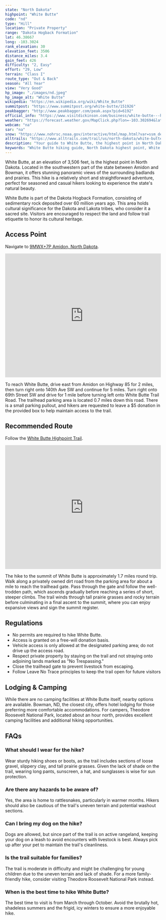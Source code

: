 ```yaml
---
state: "North Dakota"
highpoint: "White Butte"
code: "nd"
type: "Hill"
location: "Private Property"
range: "Dakota Hogback Formation"
lat: 46.38667
long: -103.3024
rank_elevation: 30
elevation_feet: 3506
distance_miles: 3.4
gain_feet: 426
difficulty: "2, Easy"
effort: "29, Low"
terrain: "Class I"
route_type: "Out & Back"
season: "All Year"
view: "Very Good"
hp_image: "./images/nd.jpeg"
hp_image_alt: "White Butte"
wikipedia: "https://en.wikipedia.org/wiki/White_Butte"
summitpost: "https://www.summitpost.org/white-butte/151926"
peakbagger: "http://www.peakbagger.com/peak.aspx?pid=6192"
official_info: "https://www.visitdickinson.com/business/white-butte---highest-point-in-nd"
weather: "https://forecast.weather.gov/MapClick.php?lon=-103.302694&lat=46.386965"
webcam: "na"
sar: "na"
snow: "https://www.nohrsc.noaa.gov/interactive/html/map.html?var=ssm_depth&min_x=-103.371674653637&min_y=46.2869667053223&max_x=-103.233717802418&max_y=46.4869667053223&bgvar=dem&shdvar=shading&title=0&width=800&height=450&font=0&lbl=m&palette=0&h_o=0&metric=0&lp=0&no_header=0&snap=1&o7=1&o9=1&o11=1&o13=1"
alltrails: "https://www.alltrails.com/trail/us/north-dakota/white-butte-north-dakotas-highpoint-trail"
description: "Your guide to White Butte, the highest point in North Dakota."
keywords: "White Butte hiking guide, North Dakota highest point, White Butte trailhead, hiking in North Dakota"
---
```


White Butte, at an elevation of 3,506 feet, is the highest point in North Dakota. Located in the southwestern part of the state between Amidon and Bowman, it offers stunning panoramic views of the surrounding badlands and prairies. This hike is a relatively short and straightforward adventure, perfect for seasoned and casual hikers looking to experience the state's natural beauty.

White Butte is part of the Dakota Hogback Formation, consisting of sedimentary rock deposited over 60 million years ago. This area holds cultural significance for the Dakota and Lakota tribes, who consider it a sacred site. Visitors are encouraged to respect the land and follow trail etiquette to honor its cultural heritage.

## Access Point
Navigate to <a target="_blank" href="https://maps.app.goo.gl/Fn8ALyLWw4KNt9H27">9MWX+7P Amidon, North Dakota</a>.

<iframe src="https://www.google.com/maps/embed?pb=!1m18!1m12!1m3!1d11008.514278682023!2d-103.31272266957407!3d46.38667498573469!2m3!1f0!2f0!3f0!3m2!1i1024!2i768!4f13.1!3m3!1m2!1s0x532f4128c9656441%3A0xfa738f121242a682!2sWhite%20Butte%20Trailhead!5e0!3m2!1sen!2sus!4v1721066521842!5m2!1sen!2sus" width="100%" height="400" style="border:0;" allowfullscreen="" loading="lazy" referrerpolicy="no-referrer-when-downgrade"></iframe>

To reach White Butte, drive east from Amidon on Highway 85 for 2 miles, then turn right onto 140th Ave SW and continue for 5 miles. Turn right onto 69th Street SW and drive for 1 mile before turning left onto White Butte Trail Road. The trailhead parking area is located 0.7 miles down this road. There is a small parking pullout, and hikers are requested to leave a $5 donation in the provided box to help maintain access to the trail.

## Recommended Route
Follow the <a target="_blank" href="https://www.alltrails.com/trail/us/north-dakota/white-butte-north-dakotas-highpoint-trail">White Butte Highpoint Trail</a>.

<iframe class="alltrails" src="https://www.alltrails.com/widget/trail/us/north-dakota/white-butte-north-dakotas-highpoint-trail?scrollZoom=false&elevationDiagram=false&u=i&sh=cmpl5n" width="100%" height="400" frameborder="0" scrolling="no" marginheight="0" marginwidth="0" title="AllTrails: Trail Guides and Maps for Hiking, Camping, and Running"></iframe>

The hike to the summit of White Butte is approximately 1.7 miles round trip. Walk along a privately owned dirt road from the parking area for about a mile to reach the trailhead gate. Pass through the gate and follow the well-trodden path, which ascends gradually before reaching a series of short, steeper climbs. The trail winds through tall prairie grasses and rocky terrain before culminating in a final ascent to the summit, where you can enjoy expansive views and sign the summit register.

## Regulations
- No permits are required to hike White Butte.
- Access is granted on a free-will donation basis.
- Vehicle access is only allowed at the designated parking area; do not drive up the access road.
- Respect private property by staying on the trail and not straying onto adjoining lands marked as "No Trespassing."
- Close the trailhead gate to prevent livestock from escaping.
- Follow Leave No Trace principles to keep the trail open for future visitors

## Lodging & Camping
While there are no camping facilities at White Butte itself, nearby options are available. Bowman, ND, the closest city, offers hotel lodging for those preferring more comfortable accommodations. For campers, Theodore Roosevelt National Park, located about an hour north, provides excellent camping facilities and additional hiking opportunities.

## FAQs

### What should I wear for the hike?
Wear sturdy hiking shoes or boots, as the trail includes sections of loose gravel, slippery clay, and tall prairie grasses. Given the lack of shade on the trail, wearing long pants, sunscreen, a hat, and sunglasses is wise for sun protection.

### Are there any hazards to be aware of?
Yes, the area is home to rattlesnakes, particularly in warmer months. Hikers should also be cautious of the trail's uneven terrain and potential washout sections.

### Can I bring my dog on the hike?
Dogs are allowed, but since part of the trail is on active rangeland, keeping your dog on a leash to avoid encounters with livestock is best. Always pick up after your pet to maintain the trail's cleanliness.

### Is the trail suitable for families?
The trail is moderate in difficulty and might be challenging for young children due to the uneven terrain and lack of shade. For a more family-friendly hike, consider visiting Theodore Roosevelt National Park instead.

### When is the best time to hike White Butte?
The best time to visit is from March through October. Avoid the brutally hot, shadeless summers and the frigid, icy winters to ensure a more enjoyable hike.
